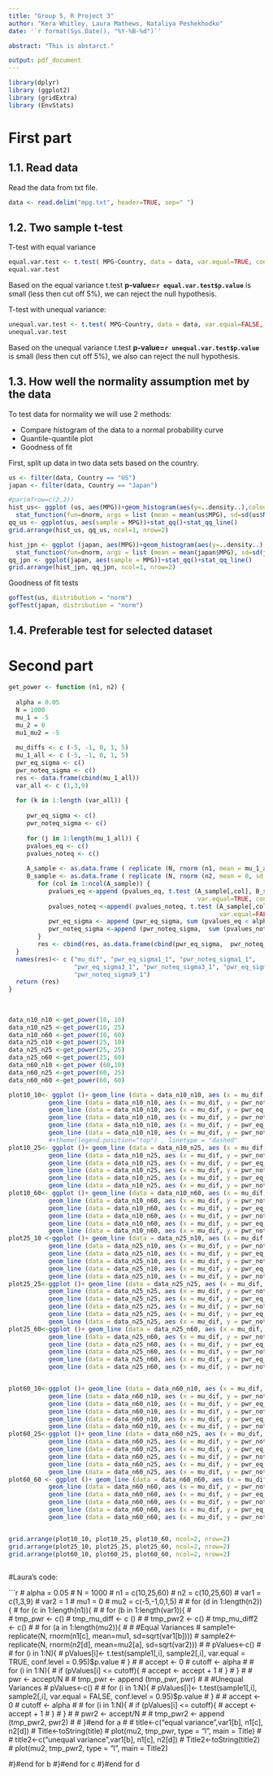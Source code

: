 ```yaml
---
title: "Group 5, R Project 3"
author: "Kera Whitley, Laura Mathews, Nataliya Peshekhodko"
date: '`r format(Sys.Date(), "%Y-%B-%d")`'

abstract: "This is abstarct."

output: pdf_document
---
```

```r
library(dplyr)
library (ggplot2)
library (gridExtra)
library (EnvStats)
```

# First part


## 1.1. Read data
Read the data from txt file.

```r
data <- read.delim("mpg.txt", header=TRUE, sep=" ")
```


## 1.2. Two sample t-test

T-test with equal variance 

```r
equal.var.test <- t.test( MPG~Country, data = data, var.equal=TRUE, conf.level=0.95)
equal.var.test
```

Based on the equal variance t.test **p-value=`r equal.var.test$p.value`** is small (less then cut off 5%), we can reject the null hypothesis. 

T-test with unequal variance: 

```r
unequal.var.test <- t.test( MPG~Country, data = data, var.equal=FALSE, conf.level = 0.95)
unequal.var.test
```

Based on the unequal variance t.test **p-value=`r unequal.var.test$p.value`** is small (less then cut off 5%), we also can reject the null hypothesis. 

## 1.3. How well the normality assumption met by the data

To test data for normality we will use 2 methods:

- Compare histogram of the data to a normal probability curve
- Quantile-quantile plot
- Goodness of fit

First, split up data in two data sets based on the country. 
```r
us <- filter(data, Country == "US")
japan <- filter(data, Country == "Japan")

#par(mfrow=c(2,2))
hist_us<- ggplot (us, aes(MPG))+geom_histogram(aes(y=..density..),colour="black", fill = "white") + 
  stat_function(fun=dnorm, args = list (mean = mean(us$MPG), sd=sd(us$MPG)), colour = "red")
qq_us <- ggplot(us, aes(sample = MPG))+stat_qq()+stat_qq_line()
grid.arrange(hist_us, qq_us, ncol=1, nrow=2)

hist_jpn <- ggplot (japan, aes(MPG))+geom_histogram(aes(y=..density..),colour="black", fill = "white") + 
  stat_function(fun=dnorm, args = list (mean = mean(japan$MPG), sd=sd(japan$MPG)), colour = "red")
qq_jpn <- ggplot(japan, aes(sample = MPG))+stat_qq()+stat_qq_line()
grid.arrange(hist_jpn, qq_jpn, ncol=1, nrow=2)
```


Goodness of fit tests

```r
gofTest(us, distribution = "norm")
gofTest(japan, distribution = "norm")
```


## 1.4. Preferable test for selected dataset




# Second part



```r
get_power <- function (n1, n2) {
  
  alpha = 0.05
  N = 1000
  mu_1 = -5
  mu_2 = 0
  mu1_mu2 = -5
  
  mu_diffs <- c (-5, -1, 0, 1, 5)
  mu_1_all <- c (-5, -1, 0, 1, 5)
  pwr_eq_sigma <- c()
  pwr_noteq_sigma <- c()
  res <- data.frame(cbind(mu_1_all))
  var_all <- c (1,3,9)
  
  for (k in 1:length (var_all)) {
    
     pwr_eq_sigma <- c()
     pwr_noteq_sigma <- c()
     
     for (j in 1:length(mu_1_all)) {
     pvalues_eq <- c()
     pvalues_noteq <- c()
    
     A_sample <- as.data.frame ( replicate (N, rnorm (n1, mean = mu_1_all[j], sd = sqrt (var_all[k]))) )
     B_sample <- as.data.frame ( replicate (N, rnorm (n2, mean = 0, sd = sqrt (1))) )
        for (col in 1:ncol(A_sample)) {
           pvalues_eq <-append (pvalues_eq, t.test (A_sample[,col], B_sample[,col], 
                                                    var.equal=TRUE, conf.level = 0.95)$p.value )
           pvalues_noteq <-append( pvalues_noteq, t.test (A_sample[,col], B_sample[,col], 
                                                          var.equal=FALSE, conf.level = 0.95)$p.value ) }
           pwr_eq_sigma <- append (pwr_eq_sigma, sum (pvalues_eq < alpha)/N)
           pwr_noteq_sigma <-append (pwr_noteq_sigma,  sum (pvalues_noteq < alpha)/N )
        }
        res <- cbind(res, as.data.frame(cbind(pwr_eq_sigma,  pwr_noteq_sigma)))
  }
  names(res)<- c ("mu_dif", "pwr_eq_sigma1_1", "pwr_noteq_sigma1_1", 
                  "pwr_eq_sigma3_1", "pwr_noteq_sigma3_1", "pwr_eq_sigma9_1",
                  "pwr_noteq_sigma9_1")
  return (res)
}
  
 
 
data_n10_n10 <-get_power(10, 10)
data_n10_n25 <-get_power(10, 25)
data_n10_n60 <-get_power(10, 60)
data_n25_n10 <-get_power(25, 10)
data_n25_n25 <-get_power(25, 25)
data_n25_n60 <-get_power(25, 60)
data_n60_n10 <-get_power (60,10)
data_n60_n25 <-get_power(60, 25)
data_n60_n60 <-get_power(60, 60)

plot10_10<- ggplot ()+ geom_line (data = data_n10_n10, aes (x = mu_dif, y = pwr_eq_sigma1_1), color = "blue") +
           geom_line (data = data_n10_n10, aes (x = mu_dif, y = pwr_noteq_sigma1_1), color = "red") +
           geom_line (data = data_n10_n10, aes (x = mu_dif, y = pwr_eq_sigma3_1), color = "green") +
           geom_line (data = data_n10_n10, aes (x = mu_dif, y = pwr_noteq_sigma3_1), color = "black")+
           geom_line (data = data_n10_n10, aes (x = mu_dif, y = pwr_eq_sigma9_1), color = "grey") +
           geom_line (data = data_n10_n10, aes (x = mu_dif, y = pwr_noteq_sigma9_1), color = "brown")
           #+theme(legend.position="top") , linetype = "dashed"
plot10_25<- ggplot ()+ geom_line (data = data_n10_n25, aes (x = mu_dif, y = pwr_eq_sigma1_1), color = "blue") +
           geom_line (data = data_n10_n25, aes (x = mu_dif, y = pwr_noteq_sigma1_1), color = "red") +
           geom_line (data = data_n10_n25, aes (x = mu_dif, y = pwr_eq_sigma3_1), color = "green") +
           geom_line (data = data_n10_n25, aes (x = mu_dif, y = pwr_noteq_sigma3_1), color = "black")+
           geom_line (data = data_n10_n25, aes (x = mu_dif, y = pwr_eq_sigma9_1), color = "grey") +
           geom_line (data = data_n10_n25, aes (x = mu_dif, y = pwr_noteq_sigma9_1), color = "brown")
plot10_60<- ggplot ()+ geom_line (data = data_n10_n60, aes (x = mu_dif, y = pwr_eq_sigma1_1), color = "blue") +
           geom_line (data = data_n10_n60, aes (x = mu_dif, y = pwr_noteq_sigma1_1), color = "red") +
           geom_line (data = data_n10_n60, aes (x = mu_dif, y = pwr_eq_sigma3_1), color = "green") +
           geom_line (data = data_n10_n60, aes (x = mu_dif, y = pwr_noteq_sigma3_1), color = "black")+
           geom_line (data = data_n10_n60, aes (x = mu_dif, y = pwr_eq_sigma9_1), color = "grey") +
           geom_line (data = data_n10_n60, aes (x = mu_dif, y = pwr_noteq_sigma9_1), color = "brown")
plot25_10 <-ggplot ()+ geom_line (data = data_n25_n10, aes (x = mu_dif, y = pwr_eq_sigma1_1), color = "blue") +
           geom_line (data = data_n25_n10, aes (x = mu_dif, y = pwr_noteq_sigma1_1), color = "red") +
           geom_line (data = data_n25_n10, aes (x = mu_dif, y = pwr_eq_sigma3_1), color = "green") +
           geom_line (data = data_n25_n10, aes (x = mu_dif, y = pwr_noteq_sigma3_1), color = "black")+
           geom_line (data = data_n25_n10, aes (x = mu_dif, y = pwr_eq_sigma9_1), color = "grey") +
           geom_line (data = data_n25_n10, aes (x = mu_dif, y = pwr_noteq_sigma9_1), color = "brown")
plot25_25<-ggplot ()+ geom_line (data = data_n25_n25, aes (x = mu_dif, y = pwr_eq_sigma1_1), color = "blue") +
           geom_line (data = data_n25_n25, aes (x = mu_dif, y = pwr_noteq_sigma1_1), color = "red") +
           geom_line (data = data_n25_n25, aes (x = mu_dif, y = pwr_eq_sigma3_1), color = "green") +
           geom_line (data = data_n25_n25, aes (x = mu_dif, y = pwr_noteq_sigma3_1), color = "black")+
           geom_line (data = data_n25_n25, aes (x = mu_dif, y = pwr_eq_sigma9_1), color = "grey") +
           geom_line (data = data_n25_n25, aes (x = mu_dif, y = pwr_noteq_sigma9_1), color = "brown")
plot25_60<-ggplot ()+ geom_line (data = data_n25_n60, aes (x = mu_dif, y = pwr_eq_sigma1_1), color = "blue") +
           geom_line (data = data_n25_n60, aes (x = mu_dif, y = pwr_noteq_sigma1_1), color = "red") +
           geom_line (data = data_n25_n60, aes (x = mu_dif, y = pwr_eq_sigma3_1), color = "green") +
           geom_line (data = data_n25_n60, aes (x = mu_dif, y = pwr_noteq_sigma3_1), color = "black")+
           geom_line (data = data_n25_n60, aes (x = mu_dif, y = pwr_eq_sigma9_1), color = "grey") +
           geom_line (data = data_n25_n60, aes (x = mu_dif, y = pwr_noteq_sigma9_1), color = "brown")


plot60_10<-ggplot ()+ geom_line (data = data_n60_n10, aes (x = mu_dif, y = pwr_eq_sigma1_1), color = "blue") +
           geom_line (data = data_n60_n10, aes (x = mu_dif, y = pwr_noteq_sigma1_1), color = "red") +
           geom_line (data = data_n60_n10, aes (x = mu_dif, y = pwr_eq_sigma3_1), color = "green") +
           geom_line (data = data_n60_n10, aes (x = mu_dif, y = pwr_noteq_sigma3_1), color = "black")+
           geom_line (data = data_n60_n10, aes (x = mu_dif, y = pwr_eq_sigma9_1), color = "grey") +
           geom_line (data = data_n60_n10, aes (x = mu_dif, y = pwr_noteq_sigma9_1), color = "brown")
plot60_25<-ggplot ()+ geom_line (data = data_n60_n25, aes (x = mu_dif, y = pwr_eq_sigma1_1), color = "blue") +
           geom_line (data = data_n60_n25, aes (x = mu_dif, y = pwr_noteq_sigma1_1), color = "red") +
           geom_line (data = data_n60_n25, aes (x = mu_dif, y = pwr_eq_sigma3_1), color = "green") +
           geom_line (data = data_n60_n25, aes (x = mu_dif, y = pwr_noteq_sigma3_1), color = "black")+
           geom_line (data = data_n60_n25, aes (x = mu_dif, y = pwr_eq_sigma9_1), color = "grey") +
           geom_line (data = data_n60_n25, aes (x = mu_dif, y = pwr_noteq_sigma9_1), color = "brown")
plot60_60 <- ggplot ()+ geom_line (data = data_n60_n60, aes (x = mu_dif, y = pwr_eq_sigma1_1), color = "blue") +
           geom_line (data = data_n60_n60, aes (x = mu_dif, y = pwr_noteq_sigma1_1), color = "red") +
           geom_line (data = data_n60_n60, aes (x = mu_dif, y = pwr_eq_sigma3_1), color = "green") +
           geom_line (data = data_n60_n60, aes (x = mu_dif, y = pwr_noteq_sigma3_1), color = "black")+
           geom_line (data = data_n60_n60, aes (x = mu_dif, y = pwr_eq_sigma9_1), color = "grey") +
           geom_line (data = data_n60_n60, aes (x = mu_dif, y = pwr_noteq_sigma9_1), color = "brown")


grid.arrange(plot10_10, plot10_25, plot10_60, ncol=2, nrow=2) 
grid.arrange(plot25_10, plot25_25, plot25_60, ncol=2, nrow=2)
grid.arrange(plot60_10, plot60_25, plot60_60, ncol=2, nrow=2)
  
```


#Laura's code:

```r
# alpha = 0.05
# N = 1000
# n1 = c(10,25,60) 
# n2 = c(10,25,60)
# var1 = c(1,3,9)
# var2 = 1
# mu1 = 0 
# mu2 = c(-5,-1,0,1,5)
# 
# for (d in 1:length(n2)){
# for (c in 1:length(n1)){
# 
# for (b in 1:length(var1)){
#   
# tmp_pwr <- c()
# tmp_mu_diff <- c ()
# 
# tmp_pwr2 <- c()
# tmp_mu_diff2 <- c()
# 
# for (a in 1:length(mu2)){
# 
# #Equal Variances
# sample1<-replicate(N, rnorm(n1[c], mean=mu1, sd=sqrt(var1[b])))
# sample2<-replicate(N, rnorm(n2[d], mean=mu2[a], sd=sqrt(var2)))
# 
# pValues<-c()
# 
# for (i in 1:N){
#   pValues[i]<- t.test(sample1[,i], sample2[,i], var.equal = TRUE, conf.level = 0.95)$p.value
# }
# 
# accept <- 0
# cutoff <- alpha
# 
# for (i in 1:N){
#   if (pValues[i] <= cutoff){
#     accept <- accept + 1
#   }
# }
# 
# pwr <- accept/N
# 
# tmp_pwr <- append  (tmp_pwr, pwr)
# 
# #Unequal Variances
# pValues<-c()
# 
# for (i in 1:N){
#   pValues[i]<- t.test(sample1[,i], sample2[,i], var.equal = FALSE, conf.level = 0.95)$p.value
# }
# 
# accept <- 0
# cutoff <- alpha
# 
# for (i in 1:N){
#   if (pValues[i] <= cutoff){
#     accept <- accept + 1
#   }
# }
# 
# pwr2 <- accept/N
# 
# tmp_pwr2 <- append  (tmp_pwr2, pwr2)
# 
# }#end for a
# 
# title<-c("equal variance",var1[b], n1[c], n2[d])
# Title<-toString(title)
# plot(mu2, tmp_pwr, type = "l", main = Title)
# 
# title2<-c("unequal variance",var1[b], n1[c], n2[d])
# Title2<-toString(title2)
# plot(mu2, tmp_pwr2, type = "l", main = Title2)

#}#end for b
#}#end for c
#}#end for d
